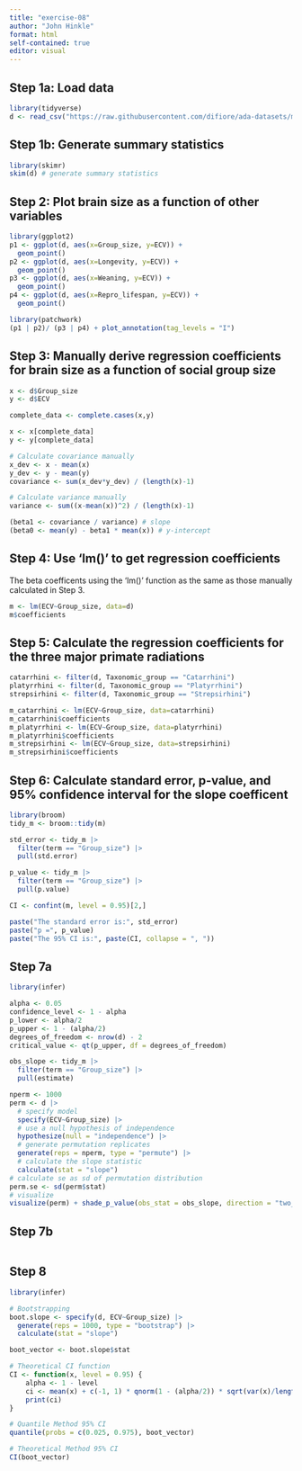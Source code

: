 ```yaml
---
title: "exercise-08"
author: "John Hinkle"
format: html
self-contained: true
editor: visual
---
```


## Step 1a: Load data

```r
library(tidyverse)
d <- read_csv("https://raw.githubusercontent.com/difiore/ada-datasets/main/Street_et_al_2017.csv")
```

## Step 1b: Generate summary statistics

```r
library(skimr)
skim(d) # generate summary statistics
```

## Step 2: Plot brain size as a function of other variables

```r
library(ggplot2)
p1 <- ggplot(d, aes(x=Group_size, y=ECV)) +
  geom_point()
p2 <- ggplot(d, aes(x=Longevity, y=ECV)) +
  geom_point()
p3 <- ggplot(d, aes(x=Weaning, y=ECV)) +
  geom_point()
p4 <- ggplot(d, aes(x=Repro_lifespan, y=ECV)) +
  geom_point()

library(patchwork)
(p1 | p2)/ (p3 | p4) + plot_annotation(tag_levels = "I")
```

## Step 3: Manually derive regression coefficients for brain size as a function of social group size

```r
x <- d$Group_size
y <- d$ECV

complete_data <- complete.cases(x,y)

x <- x[complete_data]
y <- y[complete_data]

# Calculate covariance manually
x_dev <- x - mean(x)
y_dev <- y - mean(y)
covariance <- sum(x_dev*y_dev) / (length(x)-1)

# Calculate variance manually 
variance <- sum((x-mean(x))^2) / (length(x)-1)

(beta1 <- covariance / variance) # slope
(beta0 <- mean(y) - beta1 * mean(x)) # y-intercept
```

## Step 4: Use 'lm()' to get regression coefficients

The beta coefficents using the 'lm()' function as the same as those manually calculated in Step 3.

```r
m <- lm(ECV~Group_size, data=d)
m$coefficients
```

## Step 5: Calculate the regression coefficients for the three major primate radiations

```r
catarrhini <- filter(d, Taxonomic_group == "Catarrhini")
platyrrhini <- filter(d, Taxonomic_group == "Platyrrhini")
strepsirhini <- filter(d, Taxonomic_group == "Strepsirhini")

m_catarrhini <- lm(ECV~Group_size, data=catarrhini)
m_catarrhini$coefficients
m_platyrrhini <- lm(ECV~Group_size, data=platyrrhini)
m_platyrrhini$coefficients
m_strepsirhini <- lm(ECV~Group_size, data=strepsirhini)
m_strepsirhini$coefficients
```

## Step 6: Calculate standard error, p-value, and 95% confidence interval for the slope coefficent

```r
library(broom)
tidy_m <- broom::tidy(m)

std_error <- tidy_m |>
  filter(term == "Group_size") |>
  pull(std.error)

p_value <- tidy_m |>
  filter(term == "Group_size") |>
  pull(p.value)

CI <- confint(m, level = 0.95)[2,]

paste("The standard error is:", std_error)
paste("p =", p_value)
paste("The 95% CI is:", paste(CI, collapse = ", "))
```

## Step 7a

```r
library(infer)

alpha <- 0.05
confidence_level <- 1 - alpha
p_lower <- alpha/2
p_upper <- 1 - (alpha/2)
degrees_of_freedom <- nrow(d) - 2
critical_value <- qt(p_upper, df = degrees_of_freedom)

obs_slope <- tidy_m |>
  filter(term == "Group_size") |>
  pull(estimate)

nperm <- 1000
perm <- d |>
  # specify model
  specify(ECV~Group_size) |>
  # use a null hypothesis of independence
  hypothesize(null = "independence") |>
  # generate permutation replicates
  generate(reps = nperm, type = "permute") |>
  # calculate the slope statistic
  calculate(stat = "slope")
# calculate se as sd of permutation distribution
perm.se <- sd(perm$stat)
# visualize
visualize(perm) + shade_p_value(obs_stat = obs_slope, direction = "two_sided")
```

## Step 7b

```r

```

## Step 8

```r

library(infer)

# Bootstrapping
boot.slope <- specify(d, ECV~Group_size) |>
  generate(reps = 1000, type = "bootstrap") |>
  calculate(stat = "slope")

boot_vector <- boot.slope$stat

# Theoretical CI function
CI <- function(x, level = 0.95) {
    alpha <- 1 - level
    ci <- mean(x) + c(-1, 1) * qnorm(1 - (alpha/2)) * sqrt(var(x)/length(x))
    print(ci)
}
```

```r
# Quantile Method 95% CI
quantile(probs = c(0.025, 0.975), boot_vector)

# Theoretical Method 95% CI
CI(boot_vector) 
```
